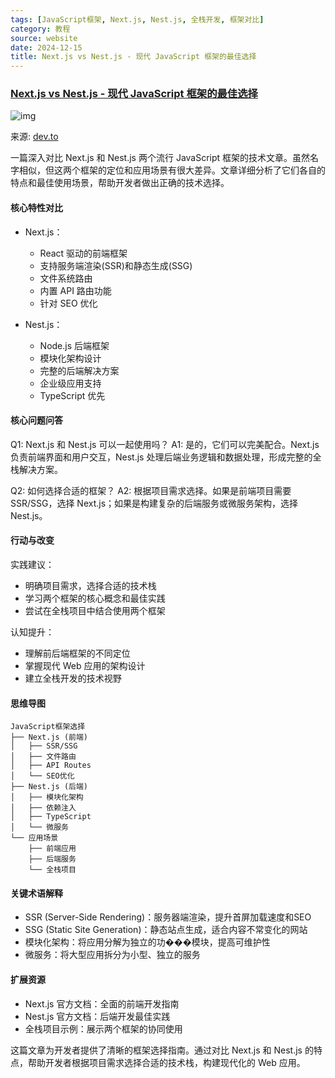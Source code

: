 ```yaml
---
tags: [JavaScript框架, Next.js, Nest.js, 全栈开发, 框架对比]
category: 教程
source: website
date: 2024-12-15
title: Next.js vs Nest.js - 现代 JavaScript 框架的最佳选择
---
```


### [Next.js vs Nest.js - 现代 JavaScript 框架的最佳选择](https://dev.to/apurvupadhyay/--5gl1)

![img](https://img.mengpeng.tech/i/2024/12/14/675cfb254713c.webp)

来源: [dev.to](https://dev.to/apurvupadhyay/--5gl1)

一篇深入对比 Next.js 和 Nest.js 两个流行 JavaScript 框架的技术文章。虽然名字相似，但这两个框架的定位和应用场景有很大差异。文章详细分析了它们各自的特点和最佳使用场景，帮助开发者做出正确的技术选择。

#### 核心特性对比
- Next.js：
  - React 驱动的前端框架
  - 支持服务端渲染(SSR)和静态生成(SSG)
  - 文件系统路由
  - 内置 API 路由功能
  - 针对 SEO 优化

- Nest.js：
  - Node.js 后端框架
  - 模块化架构设计
  - 完整的后端解决方案
  - 企业级应用支持
  - TypeScript 优先

#### 核心问题问答
Q1: Next.js 和 Nest.js 可以一起使用吗？
A1: 是的，它们可以完美配合。Next.js 负责前端界面和用户交互，Nest.js 处理后端业务逻辑和数据处理，形成完整的全栈解决方案。

Q2: 如何选择合适的框架？
A2: 根据项目需求选择。如果是前端项目需要 SSR/SSG，选择 Next.js；如果是构建复杂的后端服务或微服务架构，选择 Nest.js。

#### 行动与改变
实践建议：
- 明确项目需求，选择合适的技术栈
- 学习两个框架的核心概念和最佳实践
- 尝试在全栈项目中结合使用两个框架

认知提升：
- 理解前后端框架的不同定位
- 掌握现代 Web 应用的架构设计
- 建立全栈开发的技术视野

#### 思维导图
```
JavaScript框架选择
├── Next.js (前端)
│   ├── SSR/SSG
│   ├── 文件路由
│   ├── API Routes
│   └── SEO优化
├── Nest.js (后端)
│   ├── 模块化架构
│   ├── 依赖注入
│   ├── TypeScript
│   └── 微服务
└── 应用场景
    ├── 前端应用
    ├── 后端服务
    └── 全栈项目
```

#### 关键术语解释
- SSR (Server-Side Rendering)：服务器端渲染，提升首屏加载速度和SEO
- SSG (Static Site Generation)：静态站点生成，适合内容不常变化的网站
- 模块化架构：将应用分解为独立的功���模块，提高可维护性
- 微服务：将大型应用拆分为小型、独立的服务

#### 扩展资源
- Next.js 官方文档：全面的前端开发指南
- Nest.js 官方文档：后端开发最佳实践
- 全栈项目示例：展示两个框架的协同使用

这篇文章为开发者提供了清晰的框架选择指南。通过对比 Next.js 和 Nest.js 的特点，帮助开发者根据项目需求选择合适的技术栈，构建现代化的 Web 应用。 